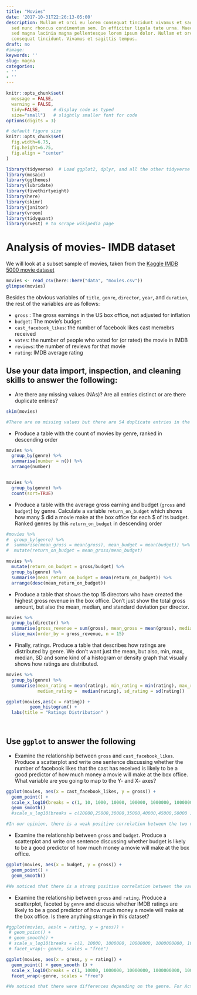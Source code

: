 ```yaml
---
title: "Movies"
date: '2017-10-31T22:26:13-05:00'
description: Nullam et orci eu lorem consequat tincidunt vivamus et sagittis magna
  sed nunc rhoncus condimentum sem. In efficitur ligula tate urna. Maecenas massa
  sed magna lacinia magna pellentesque lorem ipsum dolor. Nullam et orci eu lorem
  consequat tincidunt. Vivamus et sagittis tempus.
draft: no
#image: 
keywords: ''
slug: magna
categories:
- ''
- ''
---
```


```r
knitr::opts_chunk$set(
  message = FALSE, 
  warning = FALSE, 
  tidy=FALSE,     # display code as typed
  size="small")   # slightly smaller font for code
options(digits = 3)

# default figure size
knitr::opts_chunk$set(
  fig.width=6.75, 
  fig.height=6.75,
  fig.align = "center"
)
```


```r
library(tidyverse)  # Load ggplot2, dplyr, and all the other tidyverse packages
library(mosaic)
library(ggthemes)
library(lubridate)
library(fivethirtyeight)
library(here)
library(skimr)
library(janitor)
library(vroom)
library(tidyquant)
library(rvest) # to scrape wikipedia page
```





# Analysis of movies- IMDB dataset

We will look at a subset sample of movies, taken from the [Kaggle IMDB 5000 movie dataset](https://www.kaggle.com/carolzhangdc/imdb-5000-movie-dataset)

  
```r

movies <- read_csv(here::here("data", "movies.csv"))
glimpse(movies)

```

Besides the obvious variables of `title`, `genre`, `director`, `year`, and `duration`, the rest of the variables are as follows:

- `gross` : The gross earnings in the US box office, not adjusted for inflation
- `budget`: The movie's budget 
- `cast_facebook_likes`: the number of facebook likes cast memebrs received
- `votes`: the number of people who voted for (or rated) the movie in IMDB 
- `reviews`: the number of reviews for that movie
- `rating`: IMDB average rating 

## Use your data import, inspection, and cleaning skills to answer the following:

- Are there any missing values (NAs)? Are all entries distinct or are there duplicate entries?
```r
skim(movies)

#There are no missing values but there are 54 duplicate entries in the variable "title".


```
- Produce a table with the count of movies by genre, ranked in descending order
```r

movies %>% 
  group_by(genre) %>% 
  summarise(number = n()) %>% 
  arrange(number)


movies %>% 
  group_by(genre) %>% 
  count(sort=TRUE)

```
- Produce a table with the average gross earning and budget (`gross` and `budget`) by genre. Calculate a variable `return_on_budget` which shows how many $ did a movie make at the box office for each $ of its budget. Ranked genres by this `return_on_budget` in descending order

```r

#movies %>% 
#  group_by(genre) %>% 
#  summarise(mean_gross = mean(gross), mean_budget = mean(budget)) %>% 
#  mutate(return_on_budget = mean_gross/mean_budget)

movies %>% 
  mutate(return_on_budget = gross/budget) %>% 
  group_by(genre) %>% 
  summarise(mean_return_on_budget = mean(return_on_budget)) %>% 
  arrange(desc(mean_return_on_budget))


```
- Produce a table that shows the top 15 directors who have created the highest gross revenue in the box office. Don't just show the total gross amount, but also the mean, median, and standard deviation per director.
```r

movies %>% 
  group_by(director) %>% 
  summarise(gross_revenue = sum(gross), mean_gross = mean(gross), median_gross = median(gross), sd_gross = sd(gross)) %>% 
  slice_max(order_by = gross_revenue, n = 15)


```

- Finally, ratings. Produce a table that describes how ratings are distributed by genre. We don't want just the mean, but also, min, max, median, SD and some kind of a histogram or density graph that visually shows how ratings are distributed. 

```r
movies %>% 
  group_by(genre) %>%
  summarise(mean_rating = mean(rating), min_rating = min(rating), max_rating = max(rating),
            median_rating =  median(rating), sd_rating = sd(rating))

ggplot(movies,aes(x = rating)) + 
         geom_histogram() + 
  labs(title = "Ratings Distribution" )
  



```


## Use `ggplot` to answer the following

  - Examine the relationship between `gross` and `cast_facebook_likes`. Produce a scatterplot and write one sentence discussing whether the number of facebook likes that the cast has received is likely to be a good predictor of how much money a movie will make at the box office. What variable are you going to map to the Y- and X- axes?
  
  
```r

ggplot(movies, aes(x = cast_facebook_likes, y = gross)) + 
  geom_point() + 
  scale_x_log10(breaks = c(1, 10, 1000, 10000, 100000, 1000000, 10000000, 1000000000, 10000000000 )) +
  geom_smooth()
  #scale_x_log10(breaks = c(20000,25000,30000,35000,40000,45000,50000 ))

#In our opinion, there is a weak positive correlation between the two variables. 

```

  - Examine the relationship between `gross` and `budget`. Produce a scatterplot and write one sentence discussing whether budget is likely to be a good predictor of how much money a movie will make at the box office.

```r

ggplot(movies, aes(x = budget, y = gross)) + 
  geom_point() + 
  geom_smooth()

#We noticed that there is a strong positive correlation between the variables budget and gross. Hence, we believe that the budget is a good predictor of how much money a movie will make at the box office. 

```
  
  - Examine the relationship between `gross` and `rating`. Produce a scatterplot, faceted by `genre` and discuss whether IMDB ratings are likely to be a good predictor of how much money a movie will make at the box office. Is there anything strange in this dataset?

```r

#ggplot(movies, aes(x = rating, y = gross)) + 
 # geom_point() + 
 # geom_smooth() + 
 # scale_x_log10(breaks = c(1, 10000, 1000000, 10000000, 1000000000, 10000000000))+
 # facet_wrap(~ genre, scales = "free")

ggplot(movies, aes(x = gross, y = rating)) + 
  geom_point() + geom_smooth () +
  scale_x_log10(breaks = c(1, 10000, 1000000, 10000000, 1000000000, 100000000000)) + 
  facet_wrap(~genre, scales = "free")

#We noticed that there were differences depending on the genre. For Action, Drama and Horror the data suggests a positive correlation whereas for other genre such as Animation, Fantasy or Documentary we couldn't find a clear relationship.

```


